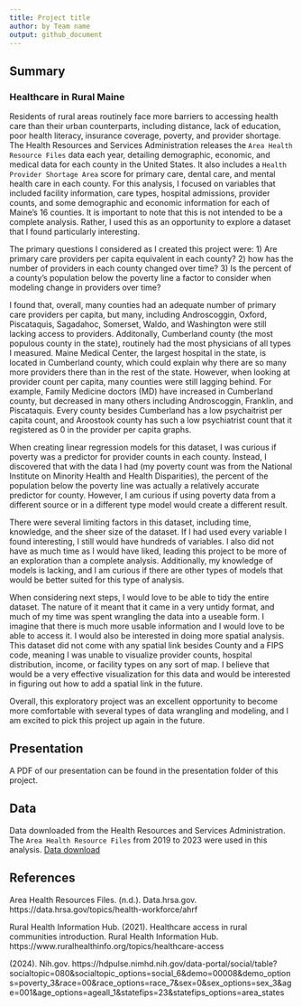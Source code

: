 ```yaml
---
title: Project title
author: by Team name
output: github_document
---
```


## Summary

### Healthcare in Rural Maine

Residents of rural areas routinely face more barriers to accessing health care than their urban counterparts, including distance, lack of education, poor health literacy, insurance coverage, poverty, and provider shortage. The Health Resources and Services Administration releases the `Area Health Resource Files` data each year, detailing demographic, economic, and medical data for each county in the United States. It also includes a `Health Provider Shortage Area` score for primary care, dental care, and mental health care in each county. For this analysis, I focused on variables that included facility information, care types, hospital admissions, provider counts, and some demographic and economic information for each of Maine's 16 counties. It is important to note that this is not intended to be a complete analysis. Rather, I used this as an opportunity to explore a dataset that I found particularly interesting. 

The primary questions I considered as I created this project were: 
  1) Are primary care providers per capita equivalent in each county?
  2) how has the number of providers in each county changed over time? 
  3) Is the percent of a county’s population below the poverty line a factor to consider when modeling change in providers over time?
  
I found that, overall, many counties had an adequate number of primary care providers per capita, but many, including Androscoggin, Oxford, Piscataquis, Sagadahoc, Somerset, Waldo, and Washington were still lacking access to providers. Additonally, Cumberland county (the most populous county in the state), routinely had the most physicians of all types I measured. Maine Medical Center, the largest hospital in the state, is located in Cumberland county, which could explain why there are so many more providers there than in the rest of the state. However, when looking at provider count per capita, many counties were still lagging behind. For example, Family Medicine doctors (MD) have increased in Cumberland county, but decreased in many others including Androscoggin, Franklin, and Piscataquis. Every county besides Cumberland has a low psychaitrist per capita count, and Aroostook county has such a low psychiatrist count that it registered as 0 in the provider per capita graphs. 

When creating linear regression models for this dataset, I was curious if poverty was a predictor for provider counts in each county. Instead, I discovered that with the data I had (my poverty count was from the National Institute on Minority Health and Health Disparities), the percent of the population below the poverty line was actually a relatively accurate predictor for county. However, I am curious if using poverty data from a different source or in a different type model would create a different result. 

There were several limiting factors in this dataset, including time, knowledge, and the sheer size of the dataset. If I had used every variable I found interesting, I still would have hundreds of variables. I also did not have as much time as I would have liked, leading this project to be more of an exploration than a complete analysis. Additionally, my knowledge of models is lacking, and I am curious if there are other types of models that would be better suited for this type of analysis. 

When considering next steps, I would love to be able to tidy the entire dataset. The nature of it meant that it came in a very untidy format, and much of my time was spent wrangling the data into a useable form. I imagine that there is much more usable information and I would love to be able to access it. I would also be interested in doing more spatial analysis. This dataset did not come with any spatial link besides County and a FIPS code, meaning I was unable to visualize provider counts, hospital distribution, income, or facility types on any sort of map. I believe that would be a very effective visualization for this data and would be interested in figuring out how to add a spatial link in the future. 

Overall, this exploratory project was an excellent opportunity to become more comfortable with several types of data wrangling and modeling, and I am excited to pick this project up again in the future. 

## Presentation

A PDF of our presentation can be found in the presentation folder of this project.

## Data 

Data downloaded from the Health Resources and Services Administration. The `Area Health Resource Files` from 2019 to 2023 were used in this analysis. 
[Data download](https://data.hrsa.gov/data/download)

## References

Area Health Resources Files. (n.d.). Data.hrsa.gov. https://data.hrsa.gov/topics/health-workforce/ahrf

Rural Health Information Hub. (2021). Healthcare access in rural communities introduction. Rural Health Information Hub. https://www.ruralhealthinfo.org/topics/healthcare-access

(2024). Nih.gov. https://hdpulse.nimhd.nih.gov/data-portal/social/table?socialtopic=080&socialtopic_options=social_6&demo=00008&demo_options=poverty_3&race=00&race_options=race_7&sex=0&sex_options=sex_3&age=001&age_options=ageall_1&statefips=23&statefips_options=area_states


